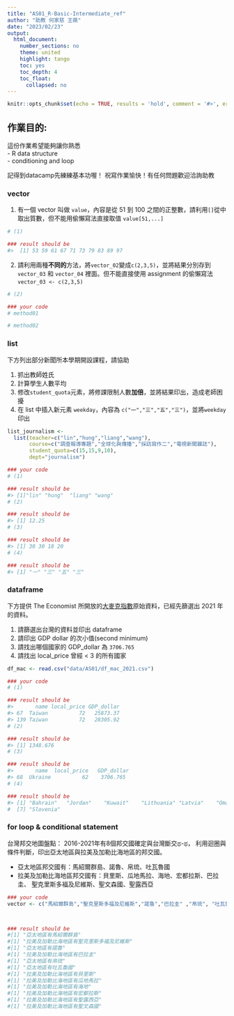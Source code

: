 ```yaml
---
title: "AS01_R-Basic-Intermediate_ref"
author: "助教 何家慈 王薇"
date: "2023/02/23"
output:
  html_document:
    number_sections: no
    theme: united
    highlight: tango
    toc: yes
    toc_depth: 4
    toc_float:
      collapsed: no
---
```


```r
knitr::opts_chunk$set(echo = TRUE, results = 'hold', comment = '#>', error = TRUE)
```

## 作業目的:   

這份作業希望能夠讓你熟悉    
- R data structure    
- conditioning and loop    

記得到datacamp先練練基本功喔！
祝寫作業愉快！有任何問題歡迎洽詢助教

### vector

(1) 有一個 vector 叫做 `value`，內容是從 51 到 100 之間的正整數，請利用`[]`從中取出質數，但不能用偷懶寫法直接取值 `value[51,...]`

```r
# (1)

### result should be
#>  [1] 53 59 61 67 71 73 79 83 89 97
```

(2) 請利用兩種**不同的**方法，將`vector_02`變成`c(2,3,5)`，並將結果分別存到 `vector_03` 和 `vector_04` 裡面。但不能直接使用 assignment 的偷懶寫法 `vector_03 <- c(2,3,5)`

```r
# (2)

### your code
# method01

# method02

```

### list

下方列出部分新聞所本學期開設課程，請協助

(1) 抓出教師姓氏   
(2) 計算學生人數平均   
(3) 修改`student_quota`元素，將修課限制人數**加倍**，並將結果印出，造成老師困擾   
(4) 在 list 中插入新元素 `weekday`，內容為 `c("一","三","五","三")`，並將`weekday`印出

```r
list_journalism <-
  list(teacher=c("lin","hung","liang","wang"),
       course=c("調查報導專題","全球化與傳播","採訪寫作二","電視新聞雜誌"),
       student_quota=c(15,15,9,10),
       dept="journalism")

### your code
# (1)

### result should be
#> [1]"lin" "hung"  "liang" "wang"  
# (2)

### result should be
#> [1] 12.25
# (3)

### result should be
#> [1] 30 30 18 20
# (4) 

### result should be
#> [1] "一" "三" "五" "三"
```

### dataframe

下方提供 The Economist 所開放的[大麥克指數](https://github.com/TheEconomist/big-mac-data/blob/master/source-data/big-mac-source-data.csv)原始資料，已經先篩選出 2021 年的資料。

(1) 請篩選出台灣的資料並印出 dataframe   
(2) 請印出 GDP dollar 的次小值(second minimum)   
(3) 請找出哪個國家的 GDP_dollar 為 `3706.765`   
(4) 請找出 local_price 曾經 < 3 的所有國家


```r
df_mac <- read.csv("data/AS01/df_mac_2021.csv")

### your code
# (1)

### result should be
#>       name local_price GDP_dollar
#> 67  Taiwan          72   25873.37
#> 139 Taiwan          72   28305.92
# (2)

### result should be
#> [1] 1348.676
# (3)

### result should be
#>       name  local_price   GDP_dollar
#> 68  Ukraine          62    3706.765	
# (4)

### result should be
#> [1] "Bahrain"   "Jordan"    "Kuwait"    "Lithuania" "Latvia"    "Oman"     
#  [7] "Slovenia" 
```

### for loop & conditional statement

台灣邦交地圖盤點：
2016-2021年有8個邦交國確定與台灣斷交ಥ-ಥ，
利用迴圈與條件判斷，印出亞太地區與拉美及加勒比海地區的邦交國。

- 亞太地區邦交國有：馬紹爾群島、諾魯、帛琉、吐瓦魯國   
- 拉美及加勒比海地區邦交國有：貝里斯、瓜地馬拉、海地、宏都拉斯、巴拉圭、 聖克里斯多福及尼維斯、聖文森國、聖露西亞 

```r
### your code
vector <- c("馬紹爾群島","聖克里斯多福及尼維斯","諾魯","巴拉圭" ,"帛琉", "吐瓦魯國", "貝里斯","瓜地馬拉", "海地", "宏都拉斯", "聖露西亞", "聖文森國")



### result should be
#[1] "亞太地區有馬紹爾群島"
#[1] "拉美及加勒比海地區有聖克里斯多福及尼維斯"
#[1] "亞太地區有諾魯"
#[1] "拉美及加勒比海地區有巴拉圭"
#[1] "亞太地區有帛琉"
#[1] "亞太地區有吐瓦魯國"
#[1] "拉美及加勒比海地區有貝里斯"
#[1] "拉美及加勒比海地區有瓜地馬拉"
#[1] "拉美及加勒比海地區有海地"
#[1] "拉美及加勒比海地區有宏都拉斯"
#[1] "拉美及加勒比海地區有聖露西亞"
#[1] "拉美及加勒比海地區有聖文森國"
```



